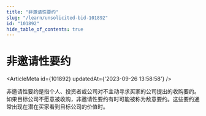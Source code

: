 ```yaml
---
title: "非邀请性要约"
slug: "/learn/unsolicited-bid-101892"
id: "101892"
hide_table_of_contents: true
---
```



# 非邀请性要约

<ArticleMeta id={101892} updatedAt={'2023-09-26 13:58:58'} />
<div className='border-solid border-b border-t-0 my-4 border-[var(--ifm-color-gray-300)]' />

非邀请性要约是指个人、投资者或公司对不主动寻求买家的公司提出的收购要约。如果目标公司不愿意被收购，非邀请性要约有时可能被称为敌意要约。这些要约通常出现在潜在买家看到目标公司的价值时。
